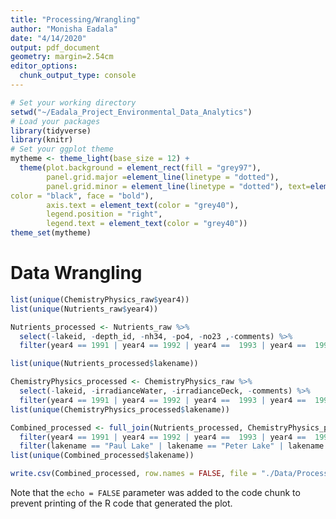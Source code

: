 ```yaml
---
title: "Processing/Wrangling"
author: "Monisha Eadala"
date: "4/14/2020"
output: pdf_document
geometry: margin=2.54cm
editor_options: 
  chunk_output_type: console
---
```


```r
# Set your working directory
setwd("~/Eadala_Project_Environmental_Data_Analytics")
# Load your packages
library(tidyverse)
library(knitr)
# Set your ggplot theme
mytheme <- theme_light(base_size = 12) +
  theme(plot.background = element_rect(fill = "grey97"),
        panel.grid.major =element_line(linetype = "dotted"),
        panel.grid.minor = element_line(linetype = "dotted"), text=element_text(size = 14, 
color = "black", face = "bold"),
        axis.text = element_text(color = "grey40"), 
        legend.position = "right",
        legend.text = element_text(color = "grey40"))
theme_set(mytheme)

```

# Data Wrangling

```r

list(unique(ChemistryPhysics_raw$year4))
list(unique(Nutrients_raw$year4))

Nutrients_processed <- Nutrients_raw %>%
  select(-lakeid, -depth_id, -nh34, -po4, -no23 ,-comments) %>%
  filter(year4 == 1991 | year4 == 1992 | year4 ==  1993 | year4 ==  1994 | year4 == 1999 | year4 ==  2000 | year4 == 2001 | year4 == 2002 | year4 == 2003 | year4 == 2005 | year4 ==  2006 | year4 == 2007| year4 == 2008 | year4 == 2009 | year4 == 2010 | year4 ==  2011 | year4 ==  2012 | year4 ==  2013 | year4 ==  2014 | year4 == 2015 | year4 == 2016)

list(unique(Nutrients_processed$lakename))

ChemistryPhysics_processed <- ChemistryPhysics_raw %>%
  select(-lakeid, -irradianceWater, -irradianceDeck, -comments) %>% 
  filter(year4 == 1991 | year4 == 1992 | year4 ==  1993 | year4 ==  1994 | year4 == 1999 | year4 ==  2000 | year4 == 2001 | year4 == 2002 | year4 == 2003 | year4 == 2005 | year4 ==  2006 | year4 == 2007| year4 == 2008 | year4 == 2009 | year4 == 2010 | year4 ==  2011 | year4 ==  2012 | year4 ==  2013 | year4 ==  2014 | year4 == 2015 | year4 == 2016)
list(unique(ChemistryPhysics_processed$lakename))

Combined_processed <- full_join(Nutrients_processed, ChemistryPhysics_processed) %>%
  filter(year4 == 1991 | year4 == 1992 | year4 ==  1993 | year4 ==  1994 | year4 == 1999 | year4 ==  2000 | year4 == 2001 | year4 == 2002 | year4 == 2003 | year4 == 2005 | year4 ==  2006 | year4 == 2007| year4 == 2008 | year4 == 2009 | year4 == 2010 | year4 ==  2011 | year4 ==  2012 | year4 ==  2013 | year4 ==  2014 | year4 == 2015 | year4 == 2016) %>%
  filter(lakename == "Paul Lake" | lakename == "Peter Lake" | lakename == "East Long Lake" | lakename == "West Long Lake" | lakename == "Tuesday Lake" | lakename == "Central Long Lake" | lakename == "Hummingbird Lake" | lakename == "Crampton Lake")
list(unique(Combined_processed$lakename))

write.csv(Combined_processed, row.names = FALSE, file = "./Data/Processed/Combined_processed.csv")

```


Note that the `echo = FALSE` parameter was added to the code chunk to prevent printing of the R code that generated the plot.

